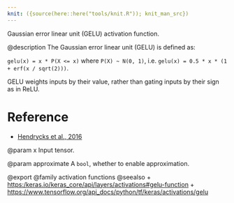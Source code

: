 ```yaml
---
knit: ({source(here::here("tools/knit.R")); knit_man_src})
---
```

Gaussian error linear unit (GELU) activation function.

@description
The Gaussian error linear unit (GELU) is defined as:

`gelu(x) = x * P(X <= x)` where `P(X) ~ N(0, 1)`,
i.e. `gelu(x) = 0.5 * x * (1 + erf(x / sqrt(2)))`.

GELU weights inputs by their value, rather than gating
inputs by their sign as in ReLU.

# Reference
- [Hendrycks et al., 2016](https://arxiv.org/abs/1606.08415)

@param x
Input tensor.

@param approximate
A `bool`, whether to enable approximation.

@export
@family activation functions
@seealso
+ <https:/keras.io/keras_core/api/layers/activations#gelu-function>
+ <https://www.tensorflow.org/api_docs/python/tf/keras/activations/gelu>
